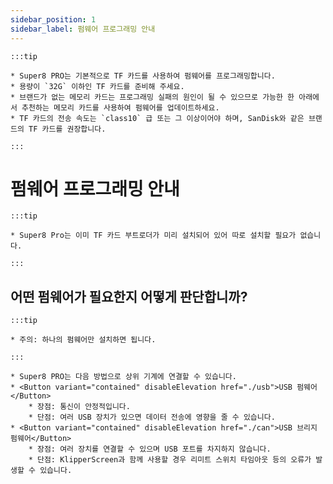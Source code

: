 ```yaml
---
sidebar_position: 1
sidebar_label: 펌웨어 프로그래밍 안내
---
```


    :::tip

    * Super8 PRO는 기본적으로 TF 카드를 사용하여 펌웨어를 프로그래밍합니다.
    * 용량이 `32G` 이하인 TF 카드를 준비해 주세요.
    * 브랜드가 없는 메모리 카드는 프로그래밍 실패의 원인이 될 수 있으므로 가능한 한 아래에서 추천하는 메모리 카드를 사용하여 펌웨어를 업데이트하세요.
    * TF 카드의 전송 속도는 `class10` 급 또는 그 이상이어야 하며, SanDisk와 같은 브랜드의 TF 카드를 권장합니다.

    :::

# 펌웨어 프로그래밍 안내

    :::tip

    * Super8 Pro는 이미 TF 카드 부트로더가 미리 설치되어 있어 따로 설치할 필요가 없습니다.

    :::

## 어떤 펌웨어가 필요한지 어떻게 판단합니까?

    :::tip

    * 주의: 하나의 펌웨어만 설치하면 됩니다.

    :::
    
    * Super8 PRO는 다음 방법으로 상위 기계에 연결할 수 있습니다.
    * <Button variant="contained" disableElevation href="./usb">USB 펌웨어</Button>
        * 장점: 통신이 안정적입니다.
        * 단점: 여러 USB 장치가 있으면 데이터 전송에 영향을 줄 수 있습니다.
    * <Button variant="contained" disableElevation href="./can">USB 브리지 펌웨어</Button>
        * 장점: 여러 장치를 연결할 수 있으며 USB 포트를 차지하지 않습니다.
        * 단점: KlipperScreen과 함께 사용할 경우 리미트 스위치 타임아웃 등의 오류가 발생할 수 있습니다.